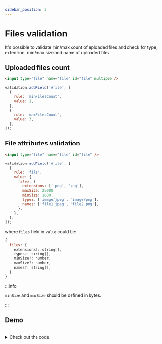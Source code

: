 ```yaml
---
sidebar_position: 3
---
```


# Files validation

It's possible to validate min/max count of uploaded files and check for type, extension, min/max size and name of uploaded files.

## Uploaded files count

```html
<input type="file" name="file" id="file" multiple />
```

```js
validation.addField('#file', [
  {
    rule: 'minFilesCount',
    value: 1,
  },
  {
    rule: 'maxFilesCount',
    value: 3,
  },
]);
```

## File attributes validation

```html
<input type="file" name="file" id="file" />
```

```js
validation.addField('#file', [
  {
    rule: 'file',
    value: {
      files: {
        extensions: ['jpeg', 'png'],
        maxSize: 25000,
        minSize: 1000,
        types: ['image/jpeg', 'image/png'],
        names: ['file1.jpeg', 'file2.png'],
      },
    },
  },
]);
```

where `files` field in `value` could be:

```js
{
  files: {
    extensions?: string[],
    types?: string[],
    minSize?: number,
    maxSize?: number,
    names?: string[],
  }
}
```

:::info

`minSize` and `maxSize` should be defined in bytes.

:::

## Demo

<FilesExample />

<br />
<details>
<summary>Check out the code</summary>

<Tabs>
<TabItem value="HTML">

```html
<form id="files_form" autocomplete="off" novalidate="novalidate">
  <div class="control-wrapper">
    <div class="control-wrapper">
      <label class="input-label" for="files_minmax">Upload 1-3 files</label>
      <div class="input-wrapper">
        <input
          id="files_minmax"
          class="input"
          autocomplete="off"
          type="file"
          multiple=""
        />
      </div>
    </div>
  </div>
  <div class="control-wrapper">
    <div class="control-wrapper">
      <label class="input-label" for="files_png">Upload 1 png file</label>
      <div class="input-wrapper">
        <input id="files_png" class="input" autocomplete="off" type="file" />
      </div>
    </div>
  </div>
  <div class="control-wrapper">
    <div class="control-wrapper">
      <label class="input-label" for="files_attr"
        >Upload several png/jpg/jpeg files with min size 10kb and max size
        25kb</label
      >
      <div class="input-wrapper">
        <input
          id="files_attr"
          class="input"
          autocomplete="off"
          type="file"
          multiple=""
        />
      </div>
    </div>
  </div>
  <div class="control-wrapper">
    <button type="submit" class="button">Submit</button>
  </div>
</form>
```

</TabItem>

<TabItem value="JS">

```js
const validator = new JustValidate('#files_form');

validator
  .addField('#files_minmax', [
    {
      rule: 'minFilesCount',
      value: 1,
    },
    {
      rule: 'maxFilesCount',
      value: 3,
    },
  ])
  .addField('#files_png', [
    {
      rule: 'minFilesCount',
      value: 1,
    },
    {
      rule: 'maxFilesCount',
      value: 1,
    },
    {
      rule: 'files',
      value: {
        files: {
          types: ['image/png'],
          extensions: ['png'],
        },
      },
    },
  ])
  .addField('#files_attr', [
    {
      rule: 'minFilesCount',
      value: 1,
    },
    {
      rule: 'files',
      value: {
        files: {
          extensions: ['jpeg', 'jpg', 'png'],
          maxSize: 20000,
          minSize: 10000,
          types: ['image/jpeg', 'image/jpg', 'image/png'],
        },
      },
    },
  ]);
```

</TabItem>
</Tabs>
</details>
<br />
<br />
